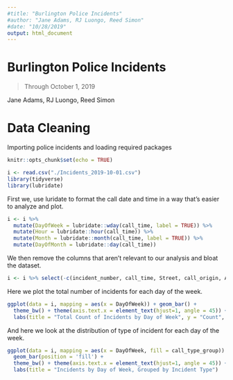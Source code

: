 ```yaml
---
#title: "Burlington Police Incidents"
#author: "Jane Adams, RJ Luongo, Reed Simon"
#date: "10/28/2019"
output: html_document
---
```


# Burlington Police Incidents

> Through October 1, 2019

Jane Adams, RJ Luongo, Reed Simon

# Data Cleaning

Importing police incidents and loading required packages

```r
knitr::opts_chunk$set(echo = TRUE)

i <- read.csv("./Incidents_2019-10-01.csv")
library(tidyverse)
library(lubridate)
```

First we, use luridate to format the call date and time in a way that's easier to analyze and plot.

```r
i <- i %>% 
  mutate(DayOfWeek = lubridate::wday(call_time, label = TRUE)) %>% 
  mutate(Hour = lubridate::hour(call_time)) %>% 
  mutate(Month = lubridate::month(call_time, label = TRUE)) %>% 
  mutate(DayOfMonth = lubridate::day(call_time))
```

We then remove the columns that aren't relevant to our analysis and bloat the dataset.

```r
i <- i %>% select(-c(incident_number, call_time, Street, call_origin, Area, Latitude, Longitude))
```

Here we plot the total number of incidents for each day of the week.

```r
ggplot(data = i, mapping = aes(x = DayOfWeek)) + geom_bar() +
  theme_bw() + theme(axis.text.x = element_text(hjust=1, angle = 45)) +
  labs(title = "Total Count of Incidents by Day of Week", y = "Count", x = "Day of Week")
```

And here we look at the distribution of type of incident for each day of the week.

```r
ggplot(data = i, mapping = aes(x = DayOfWeek, fill = call_type_group)) + 
  geom_bar(position = 'fill') +
  theme_bw() + theme(axis.text.x = element_text(hjust=1, angle = 45)) +
  labs(title = "Incidents by Day of Week, Grouped by Incident Type")
```

